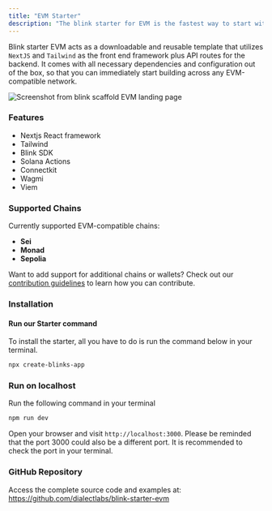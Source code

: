 ```yaml
---
title: "EVM Starter"
description: "The blink starter for EVM is the fastest way to start with your blink project across EVM-compatible chains."
---
```


Blink starter EVM acts as a downloadable and reusable template that utilizes `NextJS` and `Tailwind` as the front end framework plus API routes for the backend. It comes with all necessary dependencies and configuration out of the box, so that you can immediately start building across any EVM-compatible network.

<img
  src="https://res.cloudinary.com/dnxjhra4h/image/upload/f_auto,q_auto/dialect-docs/evm-scaffold-preview.png"
  alt="Screenshot from blink scaffold EVM landing page"
/>

### Features

- Nextjs React framework
- Tailwind
- Blink SDK
- Solana Actions
- Connectkit
- Wagmi
- Viem

### Supported Chains

Currently supported EVM-compatible chains:
- **Sei**
- **Monad** 
- **Sepolia**

Want to add support for additional chains or wallets? Check out our [contribution guidelines](https://github.com/dialectlabs/blink-starter-evm/blob/main/CONTRIBUTING.md) to learn how you can contribute.

### Installation

#### Run our Starter command

To install the starter, all you have to do is run the command below in your terminal.

```bash
npx create-blinks-app
```

### Run on localhost

Run the following command in your terminal

```bash
npm run dev
```

Open your browser and visit `http://localhost:3000`. Please be reminded that the port 3000 could also be a different port. It is recommended to check the port in your terminal.

### GitHub Repository

Access the complete source code and examples at: https://github.com/dialectlabs/blink-starter-evm